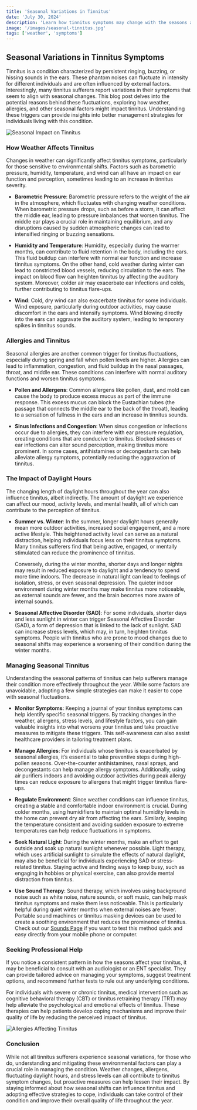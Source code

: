 ```yaml
---
title: 'Seasonal Variations in Tinnitus'
date: 'July 30, 2024'
description: 'Learn how tinnitus symptoms may change with the seasons and discover possible triggers that could affect your condition.'
image: '/images/seasonal-tinnitus.jpg'
tags: ['weather', 'symptoms']
---
```


## Seasonal Variations in Tinnitus Symptoms

Tinnitus is a condition characterized by persistent ringing, buzzing, or hissing sounds in the ears. These phantom noises can fluctuate in intensity for different individuals and are often influenced by external factors. Interestingly, many tinnitus sufferers report variations in their symptoms that seem to align with seasonal changes. This blog post delves into the potential reasons behind these fluctuations, exploring how weather, allergies, and other seasonal factors might impact tinnitus. Understanding these triggers can provide insights into better management strategies for individuals living with this condition.

<Image
  src="/images/seasonal-tinnitus-2.jpg"
  alt="Seasonal Impact on Tinnitus"
/>

### How Weather Affects Tinnitus

Changes in weather can significantly affect tinnitus symptoms, particularly for those sensitive to environmental shifts. Factors such as barometric pressure, humidity, temperature, and wind can all have an impact on ear function and perception, sometimes leading to an increase in tinnitus severity.

- **Barometric Pressure**: Barometric pressure refers to the weight of the air in the atmosphere, which fluctuates with changing weather conditions. When barometric pressure drops, such as before a storm, it can affect the middle ear, leading to pressure imbalances that worsen tinnitus. The middle ear plays a crucial role in maintaining equilibrium, and any disruptions caused by sudden atmospheric changes can lead to intensified ringing or buzzing sensations.
- **Humidity and Temperature**: Humidity, especially during the warmer months, can contribute to fluid retention in the body, including the ears. This fluid buildup can interfere with normal ear function and increase tinnitus symptoms. On the other hand, cold weather during winter can lead to constricted blood vessels, reducing circulation to the ears. The impact on blood flow can heighten tinnitus by affecting the auditory system. Moreover, colder air may exacerbate ear infections and colds, further contributing to tinnitus flare-ups.

- **Wind**: Cold, dry wind can also exacerbate tinnitus for some individuals. Wind exposure, particularly during outdoor activities, may cause discomfort in the ears and intensify symptoms. Wind blowing directly into the ears can aggravate the auditory system, leading to temporary spikes in tinnitus sounds.

<AdComponent />

### Allergies and Tinnitus

Seasonal allergies are another common trigger for tinnitus fluctuations, especially during spring and fall when pollen levels are higher. Allergies can lead to inflammation, congestion, and fluid buildup in the nasal passages, throat, and middle ear. These conditions can interfere with normal auditory functions and worsen tinnitus symptoms.

- **Pollen and Allergens**: Common allergens like pollen, dust, and mold can cause the body to produce excess mucus as part of the immune response. This excess mucus can block the Eustachian tubes (the passage that connects the middle ear to the back of the throat), leading to a sensation of fullness in the ears and an increase in tinnitus sounds.

- **Sinus Infections and Congestion**: When sinus congestion or infections occur due to allergies, they can interfere with ear pressure regulation, creating conditions that are conducive to tinnitus. Blocked sinuses or ear infections can alter sound perception, making tinnitus more prominent. In some cases, antihistamines or decongestants can help alleviate allergy symptoms, potentially reducing the aggravation of tinnitus.

<AdComponent />

### The Impact of Daylight Hours

The changing length of daylight hours throughout the year can also influence tinnitus, albeit indirectly. The amount of daylight we experience can affect our mood, activity levels, and mental health, all of which can contribute to the perception of tinnitus.

- **Summer vs. Winter**: In the summer, longer daylight hours generally mean more outdoor activities, increased social engagement, and a more active lifestyle. This heightened activity level can serve as a natural distraction, helping individuals focus less on their tinnitus symptoms. Many tinnitus sufferers find that being active, engaged, or mentally stimulated can reduce the prominence of tinnitus.

  Conversely, during the winter months, shorter days and longer nights may result in reduced exposure to daylight and a tendency to spend more time indoors. The decrease in natural light can lead to feelings of isolation, stress, or even seasonal depression. The quieter indoor environment during winter months may make tinnitus more noticeable, as external sounds are fewer, and the brain becomes more aware of internal sounds.

- **Seasonal Affective Disorder (SAD)**: For some individuals, shorter days and less sunlight in winter can trigger Seasonal Affective Disorder (SAD), a form of depression that is linked to the lack of sunlight. SAD can increase stress levels, which may, in turn, heighten tinnitus symptoms. People with tinnitus who are prone to mood changes due to seasonal shifts may experience a worsening of their condition during the winter months.

### Managing Seasonal Tinnitus

Understanding the seasonal patterns of tinnitus can help sufferers manage their condition more effectively throughout the year. While some factors are unavoidable, adopting a few simple strategies can make it easier to cope with seasonal fluctuations.

- **Monitor Symptoms**: Keeping a journal of your tinnitus symptoms can help identify specific seasonal triggers. By tracking changes in the weather, allergens, stress levels, and lifestyle factors, you can gain valuable insights into what worsens your tinnitus and take proactive measures to mitigate these triggers. This self-awareness can also assist healthcare providers in tailoring treatment plans.

- **Manage Allergies**: For individuals whose tinnitus is exacerbated by seasonal allergies, it’s essential to take preventive steps during high-pollen seasons. Over-the-counter antihistamines, nasal sprays, and decongestants can help manage allergy symptoms. Additionally, using air purifiers indoors and avoiding outdoor activities during peak allergy times can reduce exposure to allergens that might trigger tinnitus flare-ups.

- **Regulate Environment**: Since weather conditions can influence tinnitus, creating a stable and comfortable indoor environment is crucial. During colder months, using humidifiers to maintain optimal humidity levels in the home can prevent dry air from affecting the ears. Similarly, keeping the temperature consistent and avoiding sudden exposure to extreme temperatures can help reduce fluctuations in symptoms.

- **Seek Natural Light**: During the winter months, make an effort to get outside and soak up natural sunlight whenever possible. Light therapy, which uses artificial sunlight to simulate the effects of natural daylight, may also be beneficial for individuals experiencing SAD or stress-related tinnitus. Staying active and finding ways to keep busy, such as engaging in hobbies or physical exercise, can also provide mental distraction from tinnitus.

- **Use Sound Therapy**: Sound therapy, which involves using background noise such as white noise, nature sounds, or soft music, can help mask tinnitus symptoms and make them less noticeable. This is particularly helpful during quiet winter months when external noises are fewer. Portable sound machines or tinnitus masking devices can be used to create a soothing environment that reduces the prominence of tinnitus. Check out our [Sounds Page](/zen) if you want to test this method quick and easy directly from your mobile phone or computer.

<AdComponent />

### Seeking Professional Help

If you notice a consistent pattern in how the seasons affect your tinnitus, it may be beneficial to consult with an audiologist or an ENT specialist. They can provide tailored advice on managing your symptoms, suggest treatment options, and recommend further tests to rule out any underlying conditions.

For individuals with severe or chronic tinnitus, medical intervention such as cognitive behavioral therapy (CBT) or tinnitus retraining therapy (TRT) may help alleviate the psychological and emotional effects of tinnitus. These therapies can help patients develop coping mechanisms and improve their quality of life by reducing the perceived impact of tinnitus.

<Image src="/images/seasonal-tinnitus.jpg" alt="Allergies Affecting Tinnitus" />

### Conclusion

While not all tinnitus sufferers experience seasonal variations, for those who do, understanding and mitigating these environmental factors can play a crucial role in managing the condition. Weather changes, allergens, fluctuating daylight hours, and stress levels can all contribute to tinnitus symptom changes, but proactive measures can help lessen their impact. By staying informed about how seasonal shifts can influence tinnitus and adopting effective strategies to cope, individuals can take control of their condition and improve their overall quality of life throughout the year.
